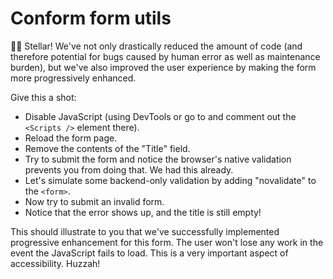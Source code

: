 # Conform form utils

👨‍💼 Stellar! We've not only drastically reduced the amount of code (and
therefore potential for bugs caused by human error as well as maintenance
burden), but we've also improved the user experience by making the form more
progressively enhanced.

Give this a shot:

- Disable JavaScript (using DevTools or go to <InlineFile file="app/root.tsx" />
  and comment out the `<Scripts />` element there).
- Reload the form page.
- Remove the contents of the "Title" field.
- Try to submit the form and notice the browser's native validation prevents you
  from doing that. We had this already.
- Let's simulate some backend-only validation by adding "novalidate" to the
  `<form>`.
- Now try to submit an invalid form.
- Notice that the error shows up, and the title is still empty!

This should illustrate to you that we've successfully implemented progressive
enhancement for this form. The user won't lose any work in the event the
JavaScript fails to load. This is a very important aspect of accessibility.
Huzzah!
